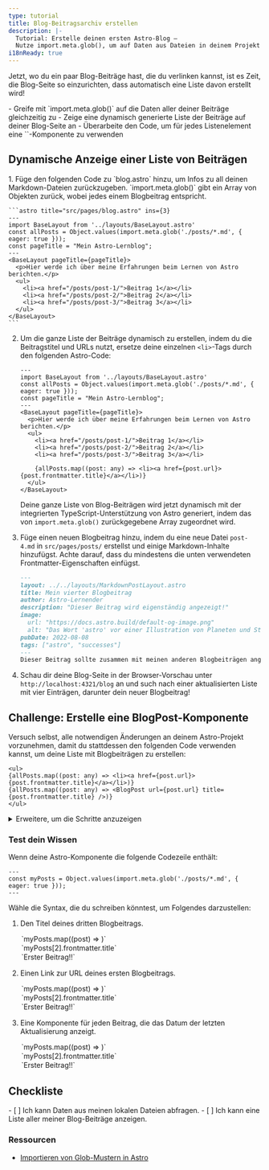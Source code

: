 ```yaml
---
type: tutorial
title: Blog-Beitragsarchiv erstellen
description: |-
  Tutorial: Erstelle deinen ersten Astro-Blog —
  Nutze import.meta.glob(), um auf Daten aus Dateien in deinem Projekt zuzugreifen
i18nReady: true
---
```



Jetzt, wo du ein paar Blog-Beiträge hast, die du verlinken kannst, ist es Zeit, die Blog-Seite so einzurichten, dass automatisch eine Liste davon erstellt wird!

<PreCheck>
  - Greife mit `import.meta.glob()` auf die Daten aller deiner Beiträge gleichzeitig zu
  - Zeige eine dynamisch generierte Liste der Beiträge auf deiner Blog-Seite an
  - Überarbeite den Code, um für jedes Listenelement eine `<BlogPost />`-Komponente zu verwenden
</PreCheck>

## Dynamische Anzeige einer Liste von Beiträgen

<Steps>
1. Füge den folgenden Code zu `blog.astro` hinzu, um Infos zu all deinen Markdown-Dateien zurückzugeben. 
   `import.meta.glob()` gibt ein Array von Objekten zurück, wobei jedes einem Blogbeitrag entspricht.

    ```astro title="src/pages/blog.astro" ins={3}
    ---
    import BaseLayout from '../layouts/BaseLayout.astro'
    const allPosts = Object.values(import.meta.glob('./posts/*.md', { eager: true }));
    const pageTitle = "Mein Astro-Lernblog";
    ---
    <BaseLayout pageTitle={pageTitle}>
      <p>Hier werde ich über meine Erfahrungen beim Lernen von Astro berichten.</p>
      <ul>
        <li><a href="/posts/post-1/">Beitrag 1</a></li>
        <li><a href="/posts/post-2/">Beitrag 2</a></li>
        <li><a href="/posts/post-3/">Beitrag 3</a></li>
      </ul>
    </BaseLayout>
    ```

2. Um die ganze Liste der Beiträge dynamisch zu erstellen, indem du die Beitragstitel und URLs nutzt, ersetze deine einzelnen `<li>`-Tags durch den folgenden Astro-Code:

    ```astro title="src/pages/blog.astro" del={9,10,11} ins= {13}
    ---
    import BaseLayout from '../layouts/BaseLayout.astro'
    const allPosts = Object.values(import.meta.glob('./posts/*.md', { eager: true }));
    const pageTitle = "Mein Astro-Lernblog";
    ---
    <BaseLayout pageTitle={pageTitle}>
      <p>Hier werde ich über meine Erfahrungen beim Lernen von Astro berichten.</p>
      <ul>
        <li><a href="/posts/post-1/">Beitrag 1</a></li>
        <li><a href="/posts/post-2/">Beitrag 2</a></li>
        <li><a href="/posts/post-3/">Beitrag 3</a></li>
        
        {allPosts.map((post: any) => <li><a href={post.url}>{post.frontmatter.title}</a></li>)}
      </ul>
    </BaseLayout>
    ```

    Deine ganze Liste von Blog-Beiträgen wird jetzt dynamisch mit der integrierten TypeScript-Unterstützung von Astro generiert, indem das von `import.meta.glob()` zurückgegebene Array zugeordnet wird.

3. Füge einen neuen Blogbeitrag hinzu, indem du eine neue Datei `post-4.md` in `src/pages/posts/` erstellst und einige Markdown-Inhalte hinzufügst. 
   Achte darauf, dass du mindestens die unten verwendeten Frontmatter-Eigenschaften einfügst.

    ```markdown
    ---
    layout: ../../layouts/MarkdownPostLayout.astro
    title: Mein vierter Blogbeitrag
    author: Astro-Lernender
    description: "Dieser Beitrag wird eigenständig angezeigt!"
    image: 
      url: "https://docs.astro.build/default-og-image.png"
      alt: "Das Wort 'astro' vor einer Illustration von Planeten und Sternen."
    pubDate: 2022-08-08
    tags: ["astro", "successes"]
    ---
    Dieser Beitrag sollte zusammen mit meinen anderen Blogbeiträgen angezeigt werden, weil `import.meta.glob()` eine Liste aller meiner Beiträge zurückgibt, um meine Liste zu erstellen.
    ```

4. Schau dir deine Blog-Seite in der Browser-Vorschau unter `http://localhost:4321/blog` an und such nach einer aktualisierten Liste mit vier Einträgen, darunter dein neuer Blogbeitrag!
</Steps>

<Box icon="puzzle-piece">

## Challenge: Erstelle eine BlogPost-Komponente

Versuch selbst, alle notwendigen Änderungen an deinem Astro-Projekt vorzunehmen, damit du stattdessen den folgenden Code verwenden kannst, um deine Liste mit Blogbeiträgen zu erstellen:

```astro title="src/pages/blog.astro" del={2} ins={3}
<ul>
{allPosts.map((post: any) => <li><a href={post.url}>{post.frontmatter.title}</a></li>)}
{allPosts.map((post: any) => <BlogPost url={post.url} title={post.frontmatter.title} />)}
</ul>
```

<details>
<summary>Erweitere, um die Schritte anzuzeigen</summary>

<Steps>
1. Erstelle eine neue Komponente in `src/components/`.

    <details>
    <summary>Zeige den Dateinamen an</summary>
    ```
    BlogPost.astro
    ```
    </details>

2. Schreib die Codezeile in deine Komponente, damit sie einen `title` und eine `url` als `Astro.props` empfangen kann.

    <details>
    <summary>Code anzeigen</summary>
    ```astro
    ---
    // src/components/BlogPost.astro
    const { title, url } = Astro.props;
    ---
    ```
    </details>

3. Füge die Vorlage hinzu, mit der du jedes Element in deiner Blogpost-Liste erstellst.

    <details>
    <summary>Code anzeigen</summary>
    ```astro
    <!-- src/components/BlogPost.astro -->
    <li><a href={url}>{title}</a></li>
    ```
    </details>

4. import die neue Komponente in deine Blog-Seite.

    <details>
    <summary>Code anzeigen</summary>
    ```astro title="src/pages/blog.astro" ins={3}
    ---
    import BaseLayout from '../layouts/BaseLayout.astro';
    import BlogPost from '../components/BlogPost.astro';
    const allPosts = Object.values(import.meta.glob('../pages/posts/*.md', { eager: true }));
    const pageTitle = "Mein Astro-Lernblog";
    ---
    ```
    </details>

5. Überprüfe es selbst: Schau dir den fertigen Komponentencode an.

    <details>
    <summary>Code anzeigen</summary>
    ```astro title="src/components/BlogPost.astro"
    ---
    const { title, url } = Astro.props
    ---
    <li><a href={url}>{title}</a></li>
    ```
    ```astro title="src/pages/blog.astro" ins={3,10}
    ---
    import BaseLayout from '../layouts/BaseLayout.astro';
    import BlogPost from '../components/BlogPost.astro';
    const allPosts = Object.values(import.meta.glob('../pages/posts/*.md', { eager: true }));
    const pageTitle = "Mein Astro-Lernblog";
    ---
    <BaseLayout pageTitle={pageTitle}>
      <p>Hier werde ich über meine Erfahrungen beim Lernen von Astro berichten.</p>
      <ul>
        {allPosts.map((post: any) => <BlogPost url={post.url} title={post.frontmatter.title} />)}
      </ul>
    </BaseLayout>
    ```
    </details>
</Steps>
</details>
</Box>

<Box icon="question-mark">

### Test dein Wissen

Wenn deine Astro-Komponente die folgende Codezeile enthält: 

```astro
---
const myPosts = Object.values(import.meta.glob('./posts/*.md', { eager: true }));
---
```

Wähle die Syntax, die du schreiben könntest, um Folgendes darzustellen:

1. Den Titel deines dritten Blogbeitrags.

    <MultipleChoice>
      <Option>
        `myPosts.map((post) => <LastUpdated date={post.frontmatter.pubDate} />)`
      </Option>
      <Option isCorrect>
        `myPosts[2].frontmatter.title`
      </Option>
      <Option>
        `<a href={myPosts[0].url}>Erster Beitrag!!</a>`
      </Option>
    </MultipleChoice>

2. Einen Link zur URL deines ersten Blogbeitrags.

    <MultipleChoice>
      <Option>
        `myPosts.map((post) => <LastUpdated date={post.frontmatter.pubDate} />)`
      </Option>
      <Option>
        `myPosts[2].frontmatter.title`
      </Option>
      <Option isCorrect>
        `<a href={myPosts[0].url}>Erster Beitrag!!</a>`
      </Option>
    </MultipleChoice>

3. Eine Komponente für jeden Beitrag, die das Datum der letzten Aktualisierung anzeigt.

    <MultipleChoice>
      <Option isCorrect>
        `myPosts.map((post) => <LastUpdated date={post.frontmatter.pubDate} />)`
      </Option>
      <Option>
        `myPosts[2].frontmatter.title`
      </Option>
      <Option>
        `<a href={myPosts[0].url}>Erster Beitrag!!</a>`
      </Option>
    </MultipleChoice>

</Box>

## Checkliste

<Box icon="check-list">

<Checklist>
- [ ] Ich kann Daten aus meinen lokalen Dateien abfragen.
- [ ] Ich kann eine Liste aller meiner Blog-Beiträge anzeigen.
</Checklist>
</Box>

### Ressourcen

- [Importieren von Glob-Mustern in Astro](/de/guides/imports/#importmetaglob)
